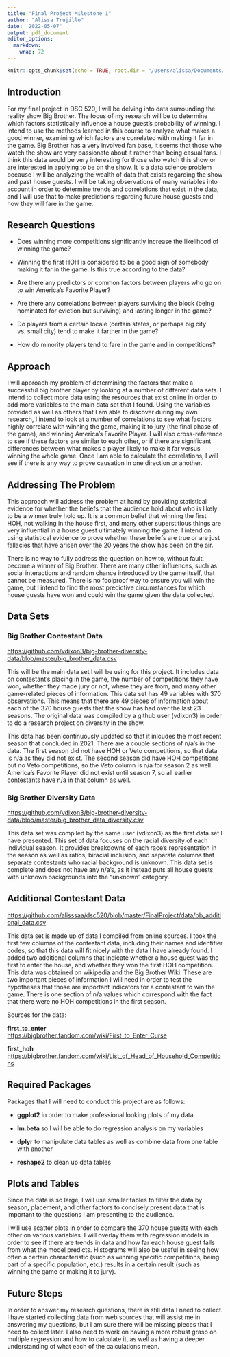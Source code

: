 ```yaml
---
title: "Final Project Milestone 1"
author: "Alissa Trujillo"
date: '2022-05-07'
output: pdf_document
editor_options: 
  markdown: 
    wrap: 72
---
```


```r
knitr::opts_chunk$set(echo = TRUE, root.dir = "/Users/alissa/Documents/Grad/DSC 520/dsc520")
```

## Introduction

For my final project in DSC 520, I will be delving into data surrounding
the reality show Big Brother. The focus of my research will be to
determine which factors statistically influence a house guest's
probability of winning. I intend to use the methods learned in this
course to analyze what makes a good winner, examining which factors are
correlated with making it far in the game. Big Brother has a very
involved fan base, it seems that those who watch the show are very
passionate about it rather than being casual fans. I think this data
would be very interesting for those who watch this show or are
interested in applying to be on the show. It is a data science problem
because I will be analyzing the wealth of data that exists regarding the
show and past house guests. I will be taking observations of many
variables into account in order to determine trends and correlations
that exist in the data, and I will use that to make predictions
regarding future house guests and how they will fare in the game.

## Research Questions

-   Does winning more competitions significantly increase the likelihood
    of winning the game?

-   Winning the first HOH is considered to be a good sign of somebody
    making it far in the game. Is this true according to the data?

-   Are there any predictors or common factors between players who go on
    to win America's Favorite Player?

-   Are there any correlations between players surviving the block
    (being nominated for eviction but surviving) and lasting longer in
    the game?

-   Do players from a certain locale (certain states, or perhaps big
    city vs. small city) tend to make it farther in the game?

-   How do minority players tend to fare in the game and in
    competitions?

## Approach

I will approach my problem of determining the factors that make a
successful big brother player by looking at a number of different data
sets. I intend to collect more data using the resources that exist
online in order to add more variables to the main data set that I found.
Using the variables provided as well as others that I am able to
discover during my own research, I intend to look at a number of
correlations to see what factors highly correlate with winning the game,
making it to jury (the final phase of the game), and winning America's
Favorite Player. I will also cross-reference to see if these factors are
similar to each other, or if there are significant differences between
what makes a player likely to make it far versus winning the whole game.
Once I am able to calculate the correlations, I will see if there is any
way to prove causation in one direction or another.

## Addressing The Problem

This approach will address the problem at hand by providing statistical
evidence for whether the beliefs that the audience hold about who is
likely to be a winner truly hold up. It is a common belief that winning
the first HOH, not walking in the house first, and many other
superstitious things are very influential in a house guest ultimately
winning the game. I intend on using statistical evidence to prove
whether these beliefs are true or are just fallacies that have arisen
over the 20 years the show has been on the air.

There is no way to fully address the question on how to, without fault,
become a winner of Big Brother. There are many other influences, such as
social interactions and random chance introduced by the game itself,
that cannot be measured. There is no foolproof way to ensure you will
win the game, but I intend to find the most predictive circumstances for
which house guests have won and could win the game given the data
collected.

## Data Sets

### Big Brother Contestant Data

<https://github.com/vdixon3/big-brother-diversity-data/blob/master/big_brother_data.csv>

This will be the main data set I will be using for this project. It
includes data on contestant's placing in the game, the number of
competitions they have won, whether they made jury or not, where they
are from, and many other game-related pieces of information. This data
set has 49 variables with 370 observations. This means that there are 49
pieces of information about each of the 370 house guests that the show
has had over the last 23 seasons. The original data was compiled by a
github user (vdixon3) in order to do a research project on diversity in
the show.

This data has been continuously updated so that it inlcudes the most
recent season that concluded in 2021. There are a couple sections of
n/a's in the data. The first season did not have HOH or Veto
competitions, so that data is n/a as they did not exist. The second
season did have HOH competitions but no Veto competitions, so the Veto
column is n/a for season 2 as well. America's Favorite Player did not
exist until season 7, so all earlier contestants have n/a in that column
as well.

### Big Brother Diversity Data

<https://github.com/vdixon3/big-brother-diversity-data/blob/master/big_brother_data_diversity.csv>

This data set was compiled by the same user (vdixon3) as the first data
set I have presented. This set of data focuses on the racial diversity
of each individual season. It provides breakdowns of each race's
representation in the season as well as ratios, biracial inclusion, and
separate columns that separate contestants who racial background is
unknown. This data set is complete and does not have any n/a's, as it
instead puts all house guests with unknown backgrounds into the
"unknown" category.

## Additional Contestant Data

<https://github.com/alisssaa/dsc520/blob/master/FinalProject/data/bb_additional_data.csv>

This data set is made up of data I compiled from online sources. I took
the first few columns of the contestant data, including their names and
identifier codes, so that this data will fit nicely with the data I have
already found. I added two additional columns that indicate whether a
house guest was the first to enter the house, and whether they won the
first HOH competition. This data was obtained on wikipedia and the Big
Brother Wiki. These are two important pieces of information I will need
in order to test the hypotheses that those are important indicators for
a contestant to win the game. There is one section of n/a values which
correspond with the fact that there were no HOH competitions in the
first season.

Sources for the data:

**first_to_enter**\
<https://bigbrother.fandom.com/wiki/First_to_Enter_Curse>

**first_hoh**\
<https://bigbrother.fandom.com/wiki/List_of_Head_of_Household_Competitions>

## Required Packages

Packages that I will need to conduct this project are as follows:

-   **ggplot2** in order to make professional looking plots of my data

-   **lm.beta** so I will be able to do regression analysis on my
    variables

-   **dplyr** to manipulate data tables as well as combine data from one
    table with another

-   **reshape2** to clean up data tables

## Plots and Tables

Since the data is so large, I will use smaller tables to filter the data
by season, placement, and other factors to concisely present data that
is important to the questions I am presenting to the audience.

I will use scatter plots in order to compare the 370 house guests with
each other on various variables. I will overlay them with regression
models in order to see if there are trends in data and how far each
house guest falls from what the model predicts. Histograms will also be
useful in seeing how often a certain characteristic (such as winning
specific competitions, being part of a specific population, etc.)
results in a certain result (such as winning the game or making it to
jury).

## Future Steps

In order to answer my research questions, there is still data I need to
collect. I have started collecting data from web sources that will
assist me in answering my questions, but I am sure there will be missing
pieces that I need to collect later. I also need to work on having a
more robust grasp on multiple regression and how to calculate it, as
well as having a deeper understanding of what each of the calculations
mean.

